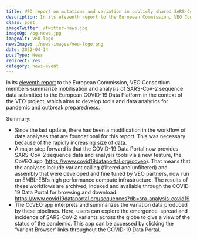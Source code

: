 ```yaml
---
title: VEO report on mutations and variation in publicly shared SARS-CoV-2 raw sequencing data.
description: In its eleventh report to the European Commission, VEO Consortium members summarize mobilisation and analysis of SARS-CoV-2 sequence data submitted to the European COVID-19 Data Platform in the context of the VEO project, which aims to develop tools and data analytics for pandemic and outbreak preparedness.
class: post
imageTwitter: /twitter-news.jpg
imageOg: /og-news.jpg
imageAlt: VEO logo
newsImage: ./news-images/veo-logo.png
date: 2022-04-14
postType: News
redirect: Yes
category: news-event
---
```


In its [eleventh report](https://by-covid.org/pdf/VEO-COVID-19-Variants-Report-11-Final.pdf) to the European Commission, VEO Consortium members summarize mobilisation and analysis of SARS-CoV-2 sequence data submitted to the European COVID-19 Data Platform in the context of the VEO project, which aims to develop tools and data analytics for pandemic and outbreak preparedness.

Summary:

* Since the last update, there has been a modification in the workflow of data analyses that are foundational for this report. This was necessary because of the rapidly increasing size of data.
* A major step forward is that the COVID-19 Data Portal now provides SARS-CoV-2 sequence data and analysis tools via a new feature, the CoVEO app (https://www.covid19dataportal.org/coveo). That means that the analyses include variant calling (filtered and unfiltered) and assembly that were developed and fine tuned by VEO partners, now run on EMBL-EBI’s high performance compute infrastructure. The results of these workflows are archived, indexed and available through the COVID-19 Data Portal for browsing and download: https://www.covid19dataportal.org/sequences?db=sra-analysis-covid19
* The CoVEO app interprets and summarizes the variation data produced by these pipelines. Here, users can explore the emergence, spread and incidence of SARS-CoV-2 variants across the globe to give a view of the status of the pandemic. This app can be accessed by clicking the ‘Variant Browser’ links throughout the COVID-19 Data Portal.
